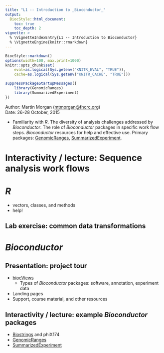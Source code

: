 ```yaml
---
title: "L1 -- Introduction to _Bioconductor_"
output:
  BiocStyle::html_document:
    toc: true
    toc_depth: 2
vignette: >
  % \VignetteIndexEntry{L1 -- Introduction to Bioconductor}
  % \VignetteEngine{knitr::rmarkdown}
---
```


```r
BiocStyle::markdown()
options(width=100, max.print=1000)
knitr::opts_chunk$set(
    eval=as.logical(Sys.getenv("KNITR_EVAL", "TRUE")),
    cache=as.logical(Sys.getenv("KNITR_CACHE", "TRUE")))
```

```r
suppressPackageStartupMessages({
    library(GenomicRanges)
    library(SummarizedExperiment)
})
```

Author: Martin Morgan
  (<a href="mailto:mtmorgan@fhcrc.org">mtmorgan@fhcrc.org</a>)<br />
Date: 26-28 October, 2015<br />

- Familiarity with _R_. The diversity of analysis challenges addressed
  by _Bioconductor_. The role of _Bioconductor_ packages in specific
  work flow steps. _Bioconductor_ resources for help and effective
  use. Primary packages: [GenomicRanges][], [SummarizedExperiment][].

# Interactivity / lecture: Sequence analysis work flows

# _R_ 

- vectors, classes, and methods
- help!

## Lab exercise: common data transformations

# _Bioconductor_

## Presentation: project tour

- [biocViews][]
    - Types of _Bioconductor_ packages: software, annotation, experiment data
- Landing pages
- Support, course material, and other resources

## Interactivity / lecture: example _Bioconductor_ packages

- [Biostrings][] and phiX174
- [GenomicRanges][]
- [SummarizedExperiment][]

[biocViews]: https://bioconductor.org/packages/
[Biostrings]: https://bioconductor.org/packages/Biostrings
[GenomicRanges]: https://bioconductor.org/packages/GenomicRanges
[SummarizedExperiment]: https://bioconductor.org/packages/SummarizedExperiment